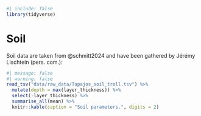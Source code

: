```r
#| include: false
library(tidyverse)
```

# Soil {.unnumbered}

Soil data are taken from @schmitt2024 and have been gathered by Jérémy Lischtein (pers. com.):

```r
#| message: false
#| warning: false
read_tsv("data/raw_data/Tapajos_soil_troll.tsv") %>% 
  mutate(depth = max(layer_thickness)) %>% 
  select(-layer_thickness) %>% 
  summarise_all(mean) %>% 
  knitr::kable(caption = "Soil parameters.", digits = 2)
```
